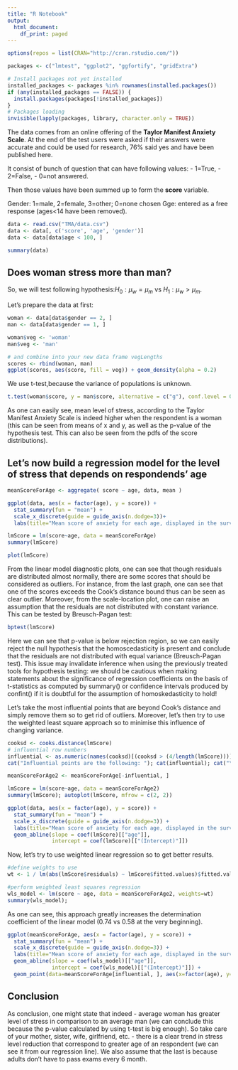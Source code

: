 ```yaml
---
title: "R Notebook"
output:
  html_document:
    df_print: paged
---
```


```r
options(repos = list(CRAN="http://cran.rstudio.com/"))
```

```r
packages <- c("lmtest", "ggplot2", "ggfortify", "gridExtra")

# Install packages not yet installed
installed_packages <- packages %in% rownames(installed.packages())
if (any(installed_packages == FALSE)) {
  install.packages(packages[!installed_packages])
}
# Packages loading
invisible(lapply(packages, library, character.only = TRUE))
```

The data comes from an online offering of the **Taylor Manifest Anxiety Scale**. At the end of the test users were asked if their answers were accurate and could be used for research, 76% said yes and have been published here.

It consist of bunch of question that can have following values:
- 1=True,
- 2=False,
- 0=not answered.

Then those values have been summed up to form the **score** variable.

Gender: 1=male, 2=female, 3=other; 0=none chosen
Gge: entered as a free response (ages<14 have been removed).

```r
data <- read.csv("TMA/data.csv")
data <- data[, c('score', 'age', 'gender')]
data <- data[data$age < 100, ]

summary(data)
```

## Does woman stress more than man?
So, we will test following hypothesis:$H_0 : \mu_w = \mu_m$ vs $H_1 : \mu_w > \mu_m$.

Let's prepare the data at first:
```r
woman <- data[data$gender == 2, ]
man <- data[data$gender == 1, ]

woman$veg <- 'woman'
man$veg <- 'man'

# and combine into your new data frame vegLengths
scores <- rbind(woman, man)
ggplot(scores, aes(score, fill = veg)) + geom_density(alpha = 0.2)
```
We use t-test,because the variance of populations is unknown.
```r
t.test(woman$score, y = man$score, alternative = c("g"), conf.level = 0.95)
```
As one can easily see, mean level of stress, according to the Taylor Manifest Anxiety Scale is indeed higher when the respondent is a woman (this can be seen from means of x and y, as well as the p-value of the hypothesis test. This can also be seen from the pdfs of the score distributions).

## Let's now build a regression model for the level of stress that depends on respondends' age

```r
meanScoreForAge <- aggregate( score ~ age, data, mean )
```

```r
ggplot(data, aes(x = factor(age), y = score)) + 
  stat_summary(fun = "mean") +
  scale_x_discrete(guide = guide_axis(n.dodge=3))+
  labs(title="Mean score of anxiety for each age, displayed in the survay")
```

```r
lmScore = lm(score~age, data = meanScoreForAge)
summary(lmScore)
```
```r
plot(lmScore)
```
From the linear model diagnostic plots, one can see that though residuals are distributed almost normally, there are some scores that should be considered as outliers. For instance, from the last graph, one can see that one of the scores exceeds the Cook's distance bound thus can be seen as clear outlier. Moreover, from the scale-location plot, one can raise an assumption that the residuals are not distributed with constant variance. This can be tested by Breusch-Pagan test:

```r
bptest(lmScore)
```

Here we can see that p-value is below rejection region, so we can easily reject the null hypothesis that the homoscedasticity is present and conclude that the residuals are not distributed with equal variance (Breusch-Pagan test). This issue may invalidate inference when using the previously treated tools for hypothesis testing: we should be cautious when making statements about the significance of regression coefficients on the basis of  t-statistics as computed by summary() or confidence intervals produced by confint() if it is doubtful for the assumption of homoskedasticity to hold!

Let's take the most influential points that are beyond Cook's distance and simply remove them so to get rid of outliers. Moreover, let's then try to use the weighted least square approach so to minimise this influence of changing variance. 

```r
cooksd <- cooks.distance(lmScore)
# influential row numbers
influential <- as.numeric(names(cooksd)[(cooksd > (4/length(lmScore)))])
cat("Influential points are the following: "); cat(influential); cat("\n")

meanScoreForAge2 <- meanScoreForAge[-influential, ]

lmScore = lm(score~age, data = meanScoreForAge2)
summary(lmScore); autoplot(lmScore, mfrow = c(2, 2))
```

```r
ggplot(data, aes(x = factor(age), y = score)) + 
  stat_summary(fun = "mean") +
  scale_x_discrete(guide = guide_axis(n.dodge=3)) +
  labs(title="Mean score of anxiety for each age, displayed in the survay") +
  geom_abline(slope = coef(lmScore)[["age"]], 
              intercept = coef(lmScore)[["(Intercept)"]])
```

Now, let's try to use weighted linear regression so to get better results.
```r
#define weights to use
wt <- 1 / lm(abs(lmScore$residuals) ~ lmScore$fitted.values)$fitted.values^2

#perform weighted least squares regression
wls_model <- lm(score ~ age, data = meanScoreForAge2, weights=wt)
summary(wls_model);
```

As one can see, this approach greatly increases the determination coefficient of the linear model (0.74 vs 0.58 at the very beginning).

```r
ggplot(meanScoreForAge, aes(x = factor(age), y = score)) + 
  stat_summary(fun = "mean") +
  scale_x_discrete(guide = guide_axis(n.dodge=3)) +
  labs(title="Mean score of anxiety for each age, displayed in the survay") +
  geom_abline(slope = coef(wls_model)[["age"]], 
              intercept = coef(wls_model)[["(Intercept)"]]) +
  geom_point(data=meanScoreForAge[influential, ], aes(x=factor(age), y=score), colour="red", size=3)
```

## Conclusion
As conclusion, one might state that indeed
- average woman has greater level of stress in comparison to an average man (we can conclude this because the p-value calculated by using t-test is big enough). So take care of your mother, sister, wife, girlfriend, etc.
- there is a clear trend in stress level reduction that correspond to greater age of an respondent (we can see it from our regression line). We also assume that the last is because adults don't have to pass exams every 6 month.

